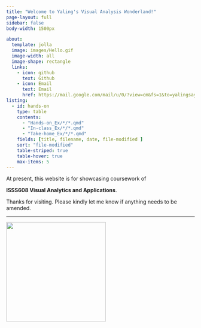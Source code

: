 ```yaml
---
title: "Welcome to Yaling's Visual Analysis Wonderland!"
page-layout: full
sidebar: false
body-width: 1500px

about:
  template: jolla
  image: images/Hello.gif
  image-width: all
  image-shape: rectangle
  links:
    - icon: github
      text: Github
    - icon: Email
      text: Email
      href: https://mail.google.com/mail/u/0/?view=cm&fs=1&to=yalingsayhi@gmail.com
listing:
  - id: hands-on
    type: table
    contents: 
      - "Hands-on_Ex/*/*.qmd"
      - "In-class_Ex/*/*.qmd"
      - "Take-home_Ex/*/*.qmd"
    fields: [title, filename, date, file-modified ]
    sort: "file-modified"
    table-striped: true
    table-hover: true
    max-items: 5
---
```


At present, this website is for showcasing coursework of

**ISSS608 Visual Analytics and Applications**.

Thanks for visiting. Please kindly let me know if anything needs to be amended.

------------------------------------------------------------------------

![](images/New_post.gif){fig-align="center" width="266"}
